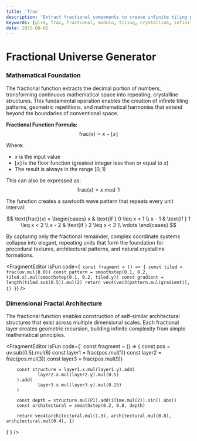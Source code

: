 ```yaml
---
title: 'frac'
description: 'Extract fractional components to create infinite tiling patterns, crystalline structures, and mathematical harmony in visual space'
keywords: [glre, frac, fractional, modulo, tiling, crystalline, infinite, mathematical, patterns]
date: 2025-08-06
---
```



# Fractional Universe Generator

### Mathematical Foundation

The fractional function extracts the decimal portion of numbers, transforming continuous mathematical space into repeating, crystalline structures. This fundamental operation enables the creation of infinite tiling patterns, geometric repetitions, and mathematical harmonies that extend beyond the boundaries of conventional space.

**Fractional Function Formula:**
$$\text{frac}(x) = x - \lfloor x \rfloor$$

Where:

- $x$ is the input value
- $\lfloor x \rfloor$ is the floor function (greatest integer less than or equal to $x$)
- The result is always in the range $[0, 1)$

This can also be expressed as:
$$\text{frac}(x) = x \bmod 1$$

The function creates a sawtooth wave pattern that repeats every unit interval:

$$
\text{frac}(x) = \begin{cases}
x & \text{if } 0 \leq x < 1 \\
x - 1 & \text{if } 1 \leq x < 2 \\
x - 2 & \text{if } 2 \leq x < 3 \\
\vdots
\end{cases}
$$

By capturing only the fractional remainder, complex coordinate systems collapse into elegant, repeating units that form the foundation for procedural textures, architectural patterns, and natural crystalline formations.

<FragmentEditor
        isFun
        code={`
const fragment = () => {
        const tiled = frac(uv.mul(8.0))
        const pattern = smoothstep(0.1, 0.2, tiled.x).mul(smoothstep(0.1, 0.2, tiled.y))
        const gradient = length(tiled.sub(0.5)).mul(2)
        return vec4(vec3(pattern.mul(gradient)), 1)
}`}
/>

### Dimensional Fractal Architecture

The fractional function enables construction of self-similar architectural structures that exist across multiple dimensional scales. Each fractional layer creates geometric recursion, building infinite complexity from simple mathematical principles.

<FragmentEditor
        isFun
        code={`
const fragment = () => {
        const pos = uv.sub(0.5).mul(6)
        const layer1 = frac(pos.mul(1))
        const layer2 = frac(pos.mul(3))
        const layer3 = frac(pos.mul(9))

        const structure = layer1.x.mul(layer1.y).add(
                layer2.x.mul(layer2.y).mul(0.5)
        ).add(
                layer3.x.mul(layer3.y).mul(0.25)
        )

        const depth = structure.mul(PI).add(iTime.mul(2)).sin().abs()
        const architectural = smoothstep(0.2, 0.8, depth)

        return vec4(architectural.mul(1.3), architectural.mul(0.8), architectural.mul(0.4), 1)

}`}
/>
